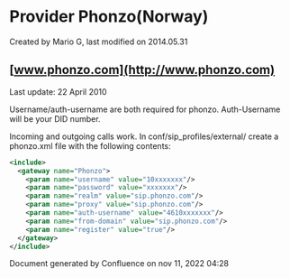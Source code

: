 
# Provider Phonzo(Norway) 

 Created by  Mario G, last modified on 2014.05.31

## [www.phonzo.com](http://www.phonzo.com)

Last update: 22 April 2010

Username/auth-username are both required for phonzo. Auth-Username will be your DID number.

Incoming and outgoing calls work. In conf/sip\_profiles/external/ create a phonzo.xml file with the following contents:

```xml
<include>
  <gateway name="Phonzo">
    <param name="username" value="10xxxxxxx"/>
    <param name="password" value="xxxxxxx"/>
    <param name="realm" value="sip.phonzo.com"/>
    <param name="proxy" value="sip.phonzo.com"/>
    <param name="auth-username" value="4610xxxxxxx"/>
    <param name="from-domain" value="sip.phonzo.com"/>
    <param name="register" value="true"/>
  </gateway>
</include>
```

Document generated by Confluence on nov 11, 2022 04:28
